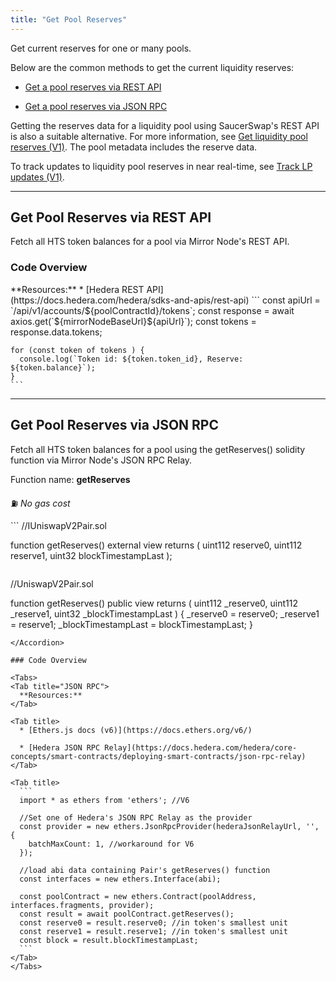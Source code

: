 ```yaml
---
title: "Get Pool Reserves"
---
```


Get current reserves for one or many pools.

Below are the common methods to get the current liquidity reserves:

* [Get a pool reserves via REST API](/developer/saucerswap-v1/liquidity-operations/get-pool-reserves#get-a-pair-reserves-via-rest-api)

* [Get a pool reserves via JSON RPC](/developer/saucerswap-v1/liquidity-operations/get-pool-reserves#get-a-pair-reserves-via-json-rpc)

Getting the reserves data for a liquidity pool using SaucerSwap's REST API is also a suitable alternative. For more information, see [Get liquidity pool reserves (V1)](/developer/saucerswap-v1/liquidity-operations/get-pool-reserves). The pool metadata includes the reserve data.

To track updates to liquidity pool reserves in near real-time, see [Track LP updates (V1)](/developer/saucerswap-v1/liquidity-operations/track-pool-updates).

***

## Get Pool Reserves via REST API

Fetch all HTS token balances for a pool via Mirror Node's REST API.

### Code Overview

<Tabs>
  <Tab title="Typescript">
    **Resources:**
  </Tab>

  <Tab title>
    * [Hedera REST API](https://docs.hedera.com/hedera/sdks-and-apis/rest-api)
  </Tab>

  <Tab title>
    ```
    const apiUrl = `/api/v1/accounts/${poolContractId}/tokens`;  
    const response = await axios.get(`${mirrorNodeBaseUrl}${apiUrl}`);
    const tokens = response.data.tokens;

    for (const token of tokens ) {
      console.log(`Token id: ${token.token_id}, Reserve: ${token.balance}`);
    }
    ```
  </Tab>
</Tabs>

***

## Get Pool Reserves via JSON RPC

Fetch all HTS token balances for a pool using the getReserves() solidity function via Mirror Node's JSON RPC Relay.

Function name: **getReserves**

⛽ *No gas cost*

<Accordion title="Solidity Interface & Function Body">
  ```
  //IUniswapV2Pair.sol

  function getReserves() external view returns (
    uint112 reserve0, 
    uint112 reserve1, 
    uint32 blockTimestampLast
  );
  ```

  ```
  //UniswapV2Pair.sol

  function getReserves()
    public
    view
    returns (
      uint112 _reserve0,
      uint112 _reserve1,
      uint32 _blockTimestampLast
    )
  {
    _reserve0 = reserve0;
    _reserve1 = reserve1;
    _blockTimestampLast = blockTimestampLast;
  }
  ```
</Accordion>

### Code Overview

<Tabs>
  <Tab title="JSON RPC">
    **Resources:**
  </Tab>

  <Tab title>
    * [Ethers.js docs (v6)](https://docs.ethers.org/v6/)

    * [Hedera JSON RPC Relay](https://docs.hedera.com/hedera/core-concepts/smart-contracts/deploying-smart-contracts/json-rpc-relay)
  </Tab>

  <Tab title>
    ```
    import * as ethers from 'ethers'; //V6

    //Set one of Hedera's JSON RPC Relay as the provider
    const provider = new ethers.JsonRpcProvider(hederaJsonRelayUrl, '', {
      batchMaxCount: 1, //workaround for V6
    });

    //load abi data containing Pair's getReserves() function
    const interfaces = new ethers.Interface(abi);

    const poolContract = new ethers.Contract(poolAddress, interfaces.fragments, provider);
    const result = await poolContract.getReserves();
    const reserve0 = result.reserve0; //in token's smallest unit
    const reserve1 = result.reserve1; //in token's smallest unit
    const block = result.blockTimestampLast;
    ```
  </Tab>
</Tabs>